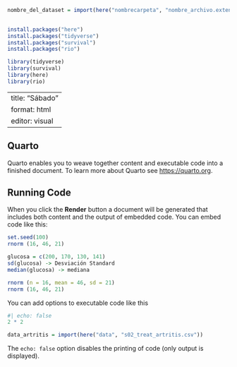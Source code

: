 ```{r}
nombre_del_dataset = import(here("nombrecarpeta", "nombre_archivo.extensión"))
 
```

```{r}
install.packages("here")
install.packages("tidyverse")
install.packages("survival")
install.packages("rio")

library(tidyverse)
library(survival)
library(here)
library(rio)
```

---
title: "Sábado"
format: html
editor: visual
---

## Quarto

Quarto enables you to weave together content and executable code into a finished document. To learn more about Quarto see <https://quarto.org>.

## Running Code

When you click the **Render** button a document will be generated that includes both content and the output of embedded code. You can embed code like this:

```{r}
set.seed(100)
rnorm (16, 46, 21)
```

```{r}
glucosa = c(200, 170, 130, 141)
sd(glucosa) -> Desviación Standard 
median(glucosa) -> mediana

rnorm (n = 16, mean = 46, sd = 21)
rnorm (16, 46, 21)

```

You can add options to executable code like this

```{r}
#| echo: false
2 * 2

data_artritis = import(here("data", "s02_treat_artritis.csv"))
```

The `echo: false` option disables the printing of code (only output is displayed).
